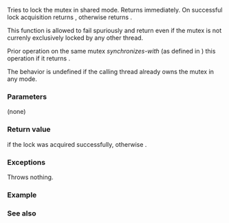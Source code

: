 {{cpp/thread/shared_timed_mutex/title|try_lock_shared}}
{{cpp/thread/shared_timed_mutex/navbar}}
{{dcl begin}}
{{dcl|since=c++14|
bool try_lock_shared();
}}
{{dcl end}}

Tries to lock the mutex in shared mode. Returns immediately. On successful lock acquisition returns {{c|true}}, otherwise returns {{c|false}}.

This function is allowed to fail spuriously and return {{c|false}} even if the mutex is not currenly exclusively locked by any other thread.

Prior {{lc|unlock()}} operation on the same mutex ''synchronizes-with'' (as defined in {{lc|std::memory_order}}) this operation if it returns {{c|true}}.

The behavior is undefined if the calling thread already owns the mutex in any mode.

===Parameters===
(none)

===Return value===
{{c|true}} if the lock was acquired successfully, otherwise {{c|false}}.

===Exceptions===
Throws nothing.

===Example===
{{example}}

===See also===
{{dsc begin}}
{{dsc inc|cpp/thread/mutex/dsc lock|shared_timed_mutex}}
{{dsc inc|cpp/thread/mutex/dsc try_lock|shared_timed_mutex}}
{{dsc inc|cpp/thread/mutex/dsc unlock_shared|shared_timed_mutex}}
{{dsc end}}

{{langlinks|de|es|fr|it|ja|pt|ru|zh}}